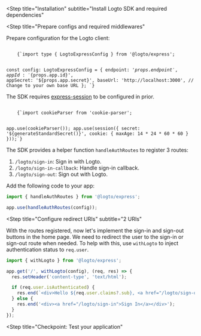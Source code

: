 

<Steps>

<Step
  title="Installation"
  subtitle="Install Logto SDK and required dependencies"
>

<NpmLikeInstallation packageName="@logto/express cookie-parser express-session" />

</Step>

<Step
  title="Prepare configs and required middlewares"
>

Prepare configuration for the Logto client:

<Code title="app.ts" className="language-ts">
    {`import type { LogtoExpressConfig } from '@logto/express';

const config: LogtoExpressConfig = {
  endpoint: '${props.endpoint}',
  appId: '${props.app.id}',
  appSecret: '${props.app.secret}',
  baseUrl: 'http://localhost:3000', // Change to your own base URL
};
`}
</Code>

The SDK requires [express-session](https://www.npmjs.com/package/express-session) to be configured in prior.

<Code className="language-ts" title="app.ts">
    {`import cookieParser from 'cookie-parser';

app.use(cookieParser());
app.use(session({ secret: '${generateStandardSecret()}', cookie: { maxAge: 14 * 24 * 60 * 60 } }));`}
</Code>

</Step>

<Step title="Register auth routes">

The SDK provides a helper function `handleAuthRoutes` to register 3 routes:

1. `/logto/sign-in`: Sign in with Logto.
2. `/logto/sign-in-callback`: Handle sign-in callback.
3. `/logto/sign-out`: Sign out with Logto.

Add the following code to your app:

```ts title="app.ts"
import { handleAuthRoutes } from '@logto/express';

app.use(handleAuthRoutes(config));
```

</Step>

<Step 
  title="Configure redirect URIs"
  subtitle="2 URIs"
>

<RedirectUris callbackUri="http://localhost:3000/logto/sign-in-callback" />

</Step>

<Step title="Implement sign-in and sign-out">

With the routes registered, now let's implement the sign-in and sign-out buttons in the home page. We need to redirect the user to the sign-in or sign-out route when needed. To help with this, use `withLogto` to inject authentication status to `req.user`.

```ts title="app.ts"
import { withLogto } from '@logto/express';

app.get('/', withLogto(config), (req, res) => {
  res.setHeader('content-type', 'text/html');

  if (req.user.isAuthenticated) {
    res.end(`<div>Hello ${req.user.claims?.sub}, <a href="/logto/sign-out">Sign Out</a></div>`);
  } else {
    res.end('<div><a href="/logto/sign-in">Sign In</a></div>');
  }
});
```
</Step>

<Step
  title="Checkpoint: Test your application"
>

<Checkpoint />

</Step>

</Steps>
